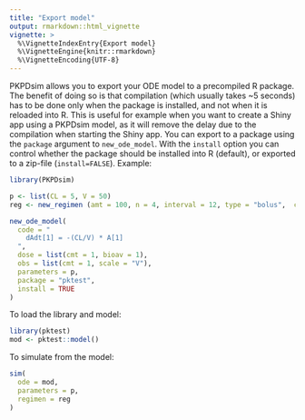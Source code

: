 ```yaml
---
title: "Export model"
output: rmarkdown::html_vignette
vignette: >
  %\VignetteIndexEntry{Export model}
  %\VignetteEngine{knitr::rmarkdown}
  %\VignetteEncoding{UTF-8}
---
```


PKPDsim allows you to export your ODE model to a precompiled R package. The benefit of doing so is that compilation (which usually takes ~5 seconds) has to be done only when the package is installed, and not when it is reloaded into R. This is useful for example when you want to create a Shiny app using a PKPDsim model, as it will remove the delay due to the compilation when starting the Shiny app. You can export to a package using the `package` argument to `new_ode_model`. With the `install` option you can control whether the package should be installed into R (default), or exported to a zip-file (`install=FALSE`). Example:

```r
library(PKPDsim)
```

```r
p <- list(CL = 5, V = 50)
reg <- new_regimen (amt = 100, n = 4, interval = 12, type = "bolus",  cmt=1)

new_ode_model(
  code = "
    dAdt[1] = -(CL/V) * A[1]
  ",
  dose = list(cmt = 1, bioav = 1),
  obs = list(cmt = 1, scale = "V"),
  parameters = p,
  package = "pktest",
  install = TRUE
)
```

To load the library and model:

```r
library(pktest)
mod <- pktest::model()
```

To simulate from the model:

```r
sim(
  ode = mod, 
  parameters = p, 
  regimen = reg
)
```
    
